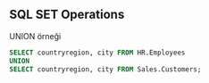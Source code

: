 ## SQL SET Operations



UNION örneği

``` sql
SELECT countryregion, city FROM HR.Employees
UNION
SELECT countryregion, city FROM Sales.Customers;
```

